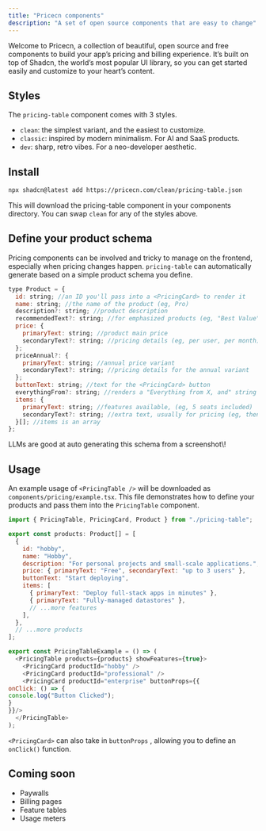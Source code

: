 ```yaml
---
title: "Pricecn components"
description: "A set of open source components that are easy to change"
---
```


Welcome to Pricecn, a collection of beautiful, open source and free components to build your app’s pricing and billing experience. It’s built on top of Shadcn, the world’s most popular UI library, so you can get started easily and customize to your heart’s content.

<Card title="New Card" icon="circle-dollar" horizontal={false} href="https://pricecn.com" cta="See the components and edit the schema">
  
</Card>

## Styles

The `pricing-table` component comes with 3 styles.

- `clean`: the simplest variant, and the easiest to customize.
- `classic`: inspired by modern minimalism. For AI and SaaS products.
- `dev`: sharp, retro vibes. For a neo-developer aesthetic.

## Install

```bash
npx shadcn@latest add https://pricecn.com/clean/pricing-table.json
```

This will download the pricing-table component in your components directory. You can swap `clean` for any of the styles above.

## Define your product schema

Pricing components can be involved and tricky to manage on the frontend, especially when pricing changes happen. `pricing-table` can automatically generate based on a simple product schema you define.

```javascript
type Product = {
  id: string; //an ID you'll pass into a <PricingCard> to render it
  name: string; //the name of the product (eg, Pro)
  description?: string; //product description
  recommendedText?: string; //for emphasized products (eg, "Best Value")
  price: {
    primaryText: string; //product main price
    secondaryText?: string; //pricing details (eg, per user, per month)
  };
  priceAnnual?: {
    primaryText: string; //annual price variant
    secondaryText?: string; //pricing details for the annual variant
  };
  buttonText: string; //text for the <PricingCard> button
  everythingFrom?: string; //renders a "Everything from X, and" string
  items: {
    primaryText: string; //features available, (eg, 5 seats included)
    secondaryText?: string; //extra text, usually for pricing (eg, then $10USD per seat)
  }[]; //items is an array
};
```

<Note>
  LLMs are good at auto generating this schema from a screenshot\!
</Note>

## Usage

An example usage of `<PricingTable />` will be downloaded as `components/pricing/example.tsx`. This file demonstrates how to define your products and pass them into the `PricingTable` component.

```javascript
import { PricingTable, PricingCard, Product } from "./pricing-table";

export const products: Product[] = [
  {
    id: "hobby",
    name: "Hobby",
    description: "For personal projects and small-scale applications.",
    price: { primaryText: "Free", secondaryText: "up to 3 users" },
    buttonText: "Start deploying",
    items: [
      { primaryText: "Deploy full-stack apps in minutes" },
      { primaryText: "Fully-managed datastores" },
      // ...more features
    ],
  },
  // ...more products
];

export const PricingTableExample = () => (
  <PricingTable products={products} showFeatures={true}>
    <PricingCard productId="hobby" />
    <PricingCard productId="professional" />
    <PricingCard productId="enterprise" buttonProps={{
onClick: () => {
console.log("Button Clicked");
}
}}/>
  </PricingTable>
);
```

`<PricingCard>` can also take in `buttonProps` , allowing you to define an `onClick()` function.

## Coming soon

- Paywalls
- Billing pages
- Feature tables
- Usage meters
